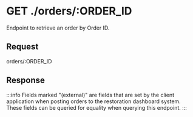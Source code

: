 
# GET ./orders/:ORDER_ID

Endpoint to retrieve an order by Order ID.

## Request

<BaseUrlPath>orders/:ORDER_ID</BaseUrlPath>

<RequestParamTable route>

<RequestParamRow
parameter="ORDER_ID"
required
description='A string referring to the order ID. You can pass the system "_id" for the order, or the "orderId" set by the client application.'
/>

</RequestParamTable>

## Response

:::info
Fields marked "(external)" are fields that are set by the client application when posting orders to the restoration dashboard system. These fields can be queried for equality when querying this endpoint.
:::

<ResponseParamTable>

<OrderParamRows populateTrees />

</ResponseParamTable>